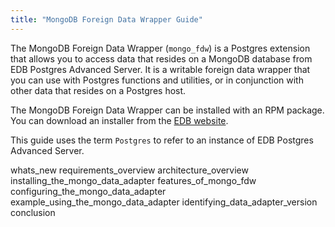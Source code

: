 ```yaml
---
title: "MongoDB Foreign Data Wrapper Guide"
---
```




The MongoDB Foreign Data Wrapper (`mongo_fdw`) is a Postgres extension that allows you to access data that resides on a MongoDB database from EDB Postgres Advanced Server. It is a writable foreign data wrapper that you can use with Postgres functions and utilities, or in conjunction with other data that resides on a Postgres host.

The MongoDB Foreign Data Wrapper can be installed with an RPM package. You can download an installer from the [EDB website](https://www.enterprisedb.com/software-downloads-postgres/).

This guide uses the term `Postgres` to refer to an instance of EDB Postgres Advanced Server.

<div class="toctree" maxdepth="4">

whats\_new requirements\_overview architecture\_overview installing\_the\_mongo\_data\_adapter features\_of\_mongo\_fdw configuring\_the\_mongo\_data\_adapter example\_using\_the\_mongo\_data\_adapter identifying\_data\_adapter\_version conclusion

</div>
